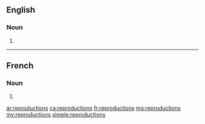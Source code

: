 ==English==

===Noun===
{{head|en|plural}}

# {{plural of|reproduction|lang=en}}

----

==French==

===Noun===
{{head|fr|plural|g=f}}

# {{plural of|reproduction|lang=fr}}

[[ar:reproductions]]
[[ca:reproductions]]
[[fr:reproductions]]
[[mg:reproductions]]
[[my:reproductions]]
[[simple:reproductions]]